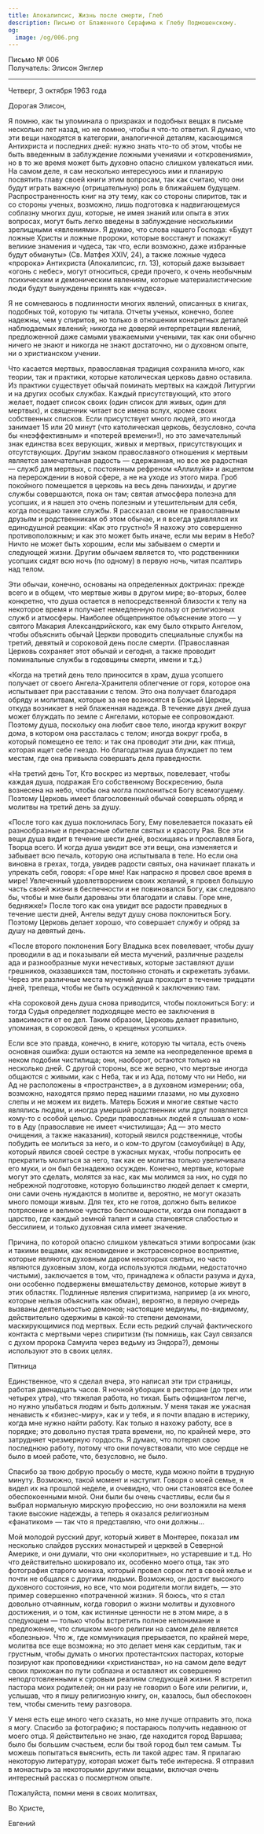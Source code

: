 ```yaml
---
title: Апокалипсис, Жизнь после смерти, Глеб
description: Письмо от Блаженного Серафима к Глебу Подмошенскому.
og:
  image: /og/006.png
---
```


<div style={{textAlign:'right', fontFamily:'monospace'}}>Письмо № 006</div>
<div style={{textAlign:'left', fontFamily:'monospace'}}>Получатель: Элисон Энглер</div>

---

Четверг, 3 октября 1963 года

Дорогая Элисон,

Я помню, как ты упоминала о призраках и подобных вещах в письме несколько лет назад, но не помню, чтобы я что-то ответил. Я думаю, что эти вещи находятся в категории, аналогичной деталям, касающимся Антихриста и последних дней: нужно знать что-то об этом, чтобы не быть введенным в заблуждение ложными учениями и «откровениями», но в то же время может быть духовно опасно слишком увлекаться ими. На самом деле, я сам несколько интересуюсь ими и планирую посвятить главу своей книги этим вопросам, так как считаю, что они будут играть важную (отрицательную) роль в ближайшем будущем. Распространенность книг на эту тему, как со стороны спиритов, так и со стороны ученых, возможно, лишь подготовка к надвигающемуся соблазну многих душ, которые, не имея знаний или опыта в этих вопросах, могут быть легко введены в заблуждение несколькими зрелищными «явлениями». Я думаю, что слова нашего Господа: «Будут ложные Христы и ложные пророки, которые восстанут и покажут великие знамения и чудеса, так что, если возможно, даже избранные будут обмануты» (Св. Матфея XXIV, 24), а также ложные чудеса «пророка» Антихриста (Апокалипсис, гл. 13), который даже вызывает «огонь с небес», могут относиться, среди прочего, к очень необычным психическим и демоническим явлениям, которые материалистические люди будут вынуждены принять как «чудеса».

Я не сомневаюсь в подлинности многих явлений, описанных в книгах, подобных той, которую ты читала. Отчеты ученых, конечно, более надежны, чем у спиритов, но только в отношении конкретных деталей наблюдаемых явлений; никогда не доверяй интерпретации явлений, предложенной даже самыми уважаемыми учеными, так как они обычно ничего не знают и никогда не знают достаточно, ни о духовном опыте, ни о христианском учении.

Что касается мертвых, православная традиция сохранила много, как теории, так и практики, которые католическая церковь давно оставила. Из практики существует обычай поминать мертвых на каждой Литургии и на других особых службах. Каждый присутствующий, кто этого желает, подает список своих (один список для живых, один для мертвых), и священник читает все имена вслух, кроме своих собственных списков. Если присутствует много людей, это иногда занимает 15 или 20 минут (что католическая церковь, безусловно, сочла бы «неэффективным» и «потерей времени»!), но это замечательный знак единства всех верующих, живых и мертвых, присутствующих и отсутствующих. Другим знаком православного отношения к мертвым является замечательная радость — сдержанная, но все же радостная — служб для мертвых, с постоянным рефреном «Аллилуйя» и акцентом на перерождении в новой сфере, а не на уходе из этого мира. Гроб покойного помещается в церковь на весь день панихиды, и другие службы совершаются, пока он там; святая атмосфера полезна для усопших, и я нашел это очень полезным и утешительным для себя, когда посещаю такие службы. Я рассказал своим не православным друзьям и родственникам об этом обычае, и я всегда удивлялся их единодушной реакции: «Как это грустно!» Я нахожу это совершенно противоположным; и как это может быть иначе, если мы верим в Небо? Ничто не может быть хорошим, если мы забываем о смерти и следующей жизни. Другим обычаем является то, что родственники усопших сидят всю ночь (по одному) в первую ночь, читая псалтирь над телом.

Эти обычаи, конечно, основаны на определенных доктринах: прежде всего и в общем, что мертвые живы в другом мире; во-вторых, более конкретно, что душа остается в непосредственной близости к телу на некоторое время и получает немедленную пользу от религиозных служб и атмосферы. Наиболее общепринятое объяснение этого — у святого Макария Александрийского, как ему было открыто Ангелом, чтобы объяснить обычай Церкви проводить специальные службы на третий, девятый и сороковой день после смерти. (Православная Церковь сохраняет этот обычай и сегодня, а также проводит поминальные службы в годовщины смерти, имени и т.д.)

«Когда на третий день тело приносится в храм, душа усопшего получает от своего Ангела-Хранителя облегчение от горя, которое она испытывает при расставании с телом. Это она получает благодаря обряду и молитвам, которые за нее возносятся в Божьей Церкви, откуда возникает в ней блаженная надежда. В течение двух дней душа может блуждать по земле с Ангелами, которые ее сопровождают. Поэтому душа, поскольку она любит свое тело, иногда кружит вокруг дома, в котором она рассталась с телом; иногда вокруг гроба, в который помещено ее тело: и так она проводит эти дни, как птица, которая ищет себе гнездо. Но благодатная душа блуждает по тем местам, где она привыкла совершать дела праведности.

«На третий день Тот, Кто воскрес из мертвых, повелевает, чтобы каждая душа, подражая Его собственному Воскресению, была вознесена на небо, чтобы она могла поклониться Богу всемогущему. Поэтому Церковь имеет благословенный обычай совершать обряд и молитвы на третий день за душу.

«После того как душа поклонилась Богу, Ему повелевается показать ей разнообразные и прекрасные обители святых и красоту Рая. Все эти вещи душа видит в течение шести дней, восхищаясь и прославляя Бога, Творца всего. И когда душа увидит все эти вещи, она изменяется и забывает всю печаль, которую она испытывала в теле. Но если она виновна в грехах, тогда, увидев радости святых, она начинает плакать и упрекать себя, говоря: «Горе мне! Как напрасно я провел свое время в мире! Увлеченный удовлетворением своих желаний, я провел большую часть своей жизни в беспечности и не повиновался Богу, как следовало бы, чтобы и мне были дарованы эти благодати и славы. Горе мне, бедняжке!» После того как она увидит все радости праведных в течение шести дней, Ангелы ведут душу снова поклониться Богу. Поэтому Церковь делает хорошо, что совершает службу и обряд за душу на девятый день.

«После второго поклонения Богу Владыка всех повелевает, чтобы душу проводили в ад и показывали ей места мучений, различные разделы ада и разнообразные муки нечестивых, которые заставляют души грешников, оказавшихся там, постоянно стонать и скрежетать зубами. Через эти различные места мучений душа проходит в течение тридцати дней, трепеща, чтобы не быть осужденной к заключению там.

«На сороковой день душа снова приводится, чтобы поклониться Богу: и тогда Судья определяет подходящее место ее заключения в зависимости от ее дел. Таким образом, Церковь делает правильно, упоминая, в сороковой день, о крещеных усопших».

Если все это правда, конечно, в книге, которую ты читала, есть очень основная ошибка: души остаются на земле на неопределенное время в неком подобии чистилища; они, наоборот, остаются только на несколько дней. С другой стороны, все же верно, что мертвые иногда общаются с живыми, как с Неба, так и из Ада, потому что ни Небо, ни Ад не расположены в «пространстве», а в духовном измерении; оба, возможно, находятся прямо перед нашими глазами, но мы духовно слепы и не можем их видеть. Матерь Божия и многие святые часто являлись людям, и иногда умерший родственник или друг появляется кому-то с особой целью. Среди православных людей я слышал о ком-то в Аду (православие не имеет «чистилища»; Ад — это место очищения, а также наказания), который явился родственнице, чтобы побудить ее молиться за него, и о ком-то другом (самоубийце) в Аду, который явился своей сестре в ужасных муках, чтобы попросить ее прекратить молиться за него, так как ее молитва только увеличивала его муки, и он был безнадежно осужден. Конечно, мертвые, которые могут это сделать, молятся за нас, как мы молимся за них, но судя по небрежной подготовке, которую большинство людей делает к смерти, они сами очень нуждаются в молитве и, вероятно, не могут оказать много помощи живым. Для тех, кто не готов, должно быть великое потрясение и великое чувство беспомощности, когда они попадают в царство, где каждый земной талант и сила становятся слабостью и бессилием, и только духовная сила имеет значение.

Причина, по которой опасно слишком увлекаться этими вопросами (как и такими вещами, как ясновидение и экстрасенсорное восприятие, которые являются духовным даром некоторых святых, но часто являются духовным злом, когда используются людьми, недостаточно чистыми), заключается в том, что, принадлежа к области разума и духа, они особенно подвержены вмешательству демонов, которые живут в этих областях. Подлинные явления спиритизма, например (а их много, которые нельзя объяснить как обман), вероятно, в первую очередь вызваны деятельностью демонов; настоящие медиумы, по-видимому, действительно одержимы в какой-то степени демонами, маскирующимися под мертвых. Если есть редкий случай фактического контакта с мертвыми через спиритизм (ты помнишь, как Саул связался с духом пророка Самуила через ведьму из Эндора?), демоны используют это в своих целях.

Пятница

Единственное, что я сделал вчера, это написал эти три страницы, работая двенадцать часов. Я ночной уборщик в ресторане (до трех или четырех утра), что тяжелая работа, но тихая. Быть официантом легче, но нужно улыбаться людям и быть должным. У меня такая же ужасная ненависть к «бизнес-миру», как и у тебя, и я почти впадаю в истерику, когда мне нужно найти работу. Как только я нахожу работу, все в порядке; это довольно пустая трата времени, но, по крайней мере, это затрудняет чрезмерную гордость. Я думаю, что потерял свою последнюю работу, потому что они почувствовали, что мое сердце не было в моей работе, что, безусловно, не было.

Спасибо за твою добрую просьбу о месте, куда можно пойти в трудную минуту. Возможно, такой момент и наступит. Говоря о моей семье, я видел их на прошлой неделе, и очевидно, что они становятся все более обеспокоенными мной. Они были бы очень счастливы, если бы я выбрал нормальную мирскую профессию, но они возложили на меня такие высокие надежды, а теперь я оказался религиозным «фанатиком» — так что я представляю, что они должны...

Мой молодой русский друг, который живет в Монтерее, показал им несколько слайдов русских монастырей и церквей в Северной Америке, и они думали, что они «колоритные», но устаревшие и т.д. Но что действительно шокировало их, особенно моего отца, так это фотография старого монаха, который провел сорок лет в своей келье и почти не общался с другими людьми. Возможно, он достиг высокого духовного состояния, но все, что мои родители могли видеть, — это пример совершенно «потраченной жизни». Я боюсь, что я стал довольно отчаянным, когда говорил о жизни молитвы и духовного достижения, и о том, как истинные ценности не в этом мире, а в следующем — только чтобы встретить полное непонимание и предложение, что слишком много религии на самом деле является «болезнью». Что ж, где коммуникация прерывается, по крайней мере, молитва все еще возможна; но это делает меня как сердитым, так и грустным, чтобы думать о многих протестантских пасторах, которые позируют как проповедники «христианства», но на самом деле ведут своих прихожан по пути соблазна и оставляют их совершенно неподготовленными к суровым реалиям следующей жизни. Я встретил пастора моих родителей; он ни разу не говорил о Боге или религии, и, услышав, что я пишу религиозную книгу, он, казалось, был обеспокоен тем, чтобы сменить тему разговора.

У меня есть еще много чего сказать, но мне лучше отправить это, пока я могу. Спасибо за фотографию; я постараюсь получить недавнюю от моего отца. Я действительно не знаю, где находится город Варшава; было бы большим счастьем, если бы твой город был тем самым. Ты можешь попытаться выяснить, есть ли такой адрес там. Я прилагаю некоторую литературу, которая может быть тебе интересна. Я отправил в монастырь за некоторыми другими вещами, включая очень интересный рассказ о посмертном опыте.

Пожалуйста, помни меня в своих молитвах,

Во Христе,

Евгений